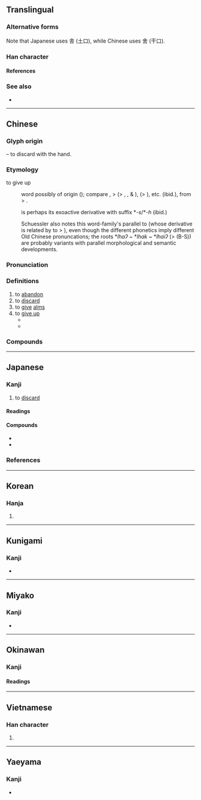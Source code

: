 {{also|舍}}
{{character info}}
{{character info|0x2F8BB}}
==Translingual==
{{ja-forms|捨|[[舍]]|捨}}

===Alternative forms===
Note that Japanese uses 舎 (土口), while Chinese uses 舍 (干口).

===Han character===
{{Han char|rn=64|rad=手|as=08|sn=11|four=58061|canj=QOMR,XQOMR|ids=⿰扌舍(GHKT),⿰扌舎(J)}}

====References====
{{Han ref|kx=0434.350|dkj=12191|dj=0784.150|hdz=31900.040|uh=6368|ud=25448|bh=B1CB|bd=45515}}
{{Han ref|uh=2F8BB}}

===See also===
* {{l|mul|拾}}

----

==Chinese==
{{zh-forms|s=舍|t2=舍}}

===Glyph origin===
{{Han etym}}
{{Han compound|手|alt1=扌|t1=hand|舍|ls=psc|c1=s|c2=p}} – to discard with the hand.

===Etymology===

;to give up
:{{w|Mainland Southeast Asia linguistic area|Areal}} word possibly of {{w|Austroasiatic languages|Austroasiatic}} origin ({{zh-ref|Schuessler, 2007}}); compare {{cog|lus|thlah||to release; to acquit; to quit; to give up; to leave; to neglect}}, {{cog|mkh-mnc-pro|*blah||to be released, to go free}} > {{cog|omx|blaḥ}} (> {{cog|mnw|tr=plɛ̀h|t=to escape, to be free from}}, {{m|mnw|tr=həlɛ̀h|t=to let go (of), to free (from), to send (for)}}, & {{cog|cbn|tr=phəläh}}), {{cog|okz|lā}} (> {{cog|km|ក្រឡាស់||to turn; to free oneself, break away from; to change one's mind}}), etc. (ibid.), from {{cog|mkh-pro|*lah}} > {{m|mkh-pro|*lah-s ~ *las ~ *laas||to leave}}.

:{{och-l|舍|id=2}} is perhaps its exoactive derivative with suffix *''-s''/*''-h'' (ibid.)

:Schuessler also notes this word-family's parallel to {{och-l|釋}} (whose derivative {{och-l|赦}} is related by {{zh-ref|Wang (1982)}} to {{och-l|捨}} > {{och-l|舍|id=2}}), even though the different phonetics imply different Old Chinese pronuncations; the roots *''lhaʔ'' ~ *''lhak'' ~ *''lhaiʔ'' (> {{och-l|弛|tr=*l̥ajʔ}} (B-S)) are probably variants with parallel morphological and semantic developments.

===Pronunciation===
{{zh-pron
|m=shě
|c=se2
|c-t=sie2
|h=pfs=sá
|md=siā
|mn=siá
|mn-t=sia3
|mc=y
|oc=y
|cat=
}}

===Definitions===
{{zh-hanzi}}

# to [[abandon]]
# to [[discard]]
# to [[give]] [[alms]]
# to [[give up]]
#* {{zh-x|魚，我 所 欲 也，熊掌，亦 我 所 欲 也；二 者 不可 得 兼，'''舍'''{shě} 魚 而 取 熊掌 者 也。|I like fish, and I also like bear's paws. If I cannot have the two together, I will '''let''' the fish '''go''', and take the bear's paws.|ref=Mencius}}
#* {{zh-x|鍥 而 '''舍'''{shě} 之，朽木 不 折；鍥而不'''舍'''{shě}，金石 可 鏤。|If you start carving and '''give up''', you will not be able to break even rotten wood, but if you start carving and do not give up, then you can engrave even metal and stone.|ref=Xunzi}}

===Compounds===
{{zh-der|不捨|不捨得|不捨晝夜|依依不捨|依依難捨|割捨|取捨|善財難捨|四捨五入|廣捨|忘生捨死|戀戀不捨|戀戀難捨|拚捨|捨不得|捨命|捨命救人|捨墮|捨安就危|捨實求虛|捨己就人|捨己從人|捨己成人|捨己救人|捨己為人|捨己為公|捨得|捨我其誰|捨本逐末|捨棄|捨死忘生|捨生取義|捨生忘死|捨短取長|捨身|捨身圖報|捨身報國|捨身求法|捨近務遠|捨近即遠|捨近求遠|施捨|棄捨|留連不捨|窮追不捨|緊追不捨|繾綣難捨|讀不捨手|逐末捨本|鍥而不捨|難分難捨|難捨難分|齊王捨牛}}

----

==Japanese==
{{ja-kanji forms-IVS
|vs1=01
|vs2=03
|col-vs1=aj
|col-vs2=hdmj
|pic-vs1=U6368-kyu.svg
|ref={{R:Kanjipedia|0002977700}}
}}

===Kanji===
{{ja-kanji|grade=6|rs=手08}}

# to [[discard]]

====Readings====
{{ja-readings
|goon=しゃ
|kanon=しゃ
|kun=す-てる
|nanori=いえ, えだ, すて
}}

====Compounds====
* {{ja-r|喜%捨|き%しゃ}}
* {{ja-r|四%捨%五%入|し%しゃ%ご%にゅう}}

===References===
<references/>

----

==Korean==

===Hanja===
{{ko-hanja|hangeul=사|eumhun=|rv=sa|mr=sa|y=sa}}

# {{rfdef|ko|sort=手08}}

----

==Kunigami==

===Kanji===
{{head|xug|Han characters}}

* {{ja-readings|kun=[[してﾟぃーるん]] ([[捨てﾟぃーるん]], shitīrun)}}

----

==Miyako==

===Kanji===
{{head|mvi|Han characters}}

* {{ja-readings|kun=[[すてぃㇲ゙]] ([[捨てぃㇲ゙]], sutiz)}}

----

==Okinawan==

===Kanji===
{{ryu-kanji}}

====Readings====
{{ryu-readings
|kun=し-てぃゆん
}}

----

==Vietnamese==

===Han character===
{{vi-readings|reading=xả|rs=手08}}

# {{rfdef|vi|sort=手08}}

----

==Yaeyama==

===Kanji===
{{head|rys|Han characters}}

* {{ja-readings|kun=[[しぃてぃるん]] ([[捨てぃるん]], sïtirun)}}